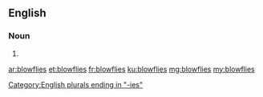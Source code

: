 ==English==

===Noun===
{{head|en|plural}}

# {{plural of|blowfly|lang=en}}

[[Category:English plurals ending in "-ies"]]

[[ar:blowflies]]
[[et:blowflies]]
[[fr:blowflies]]
[[ku:blowflies]]
[[mg:blowflies]]
[[my:blowflies]]